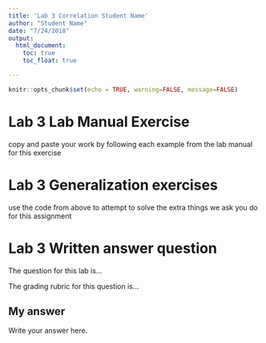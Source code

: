 ```yaml
---
title: 'Lab 3 Correlation Student Name'
author: "Student Name"
date: "7/24/2018"
output: 
  html_document:
    toc: true
    toc_float: true

---
```


```r
knitr::opts_chunk$set(echo = TRUE, warning=FALSE, message=FALSE)
```

# Lab 3 Lab Manual Exercise

copy and paste your work by following each example from the lab manual for this exercise

# Lab 3 Generalization exercises

use the code from above to attempt to solve the extra things we ask you do for this assignment

# Lab 3 Written answer question

The question for this lab is...

The grading rubric for this question is...

## My answer

Write your answer here.